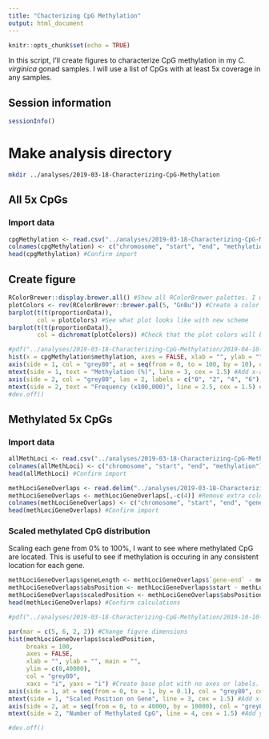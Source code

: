 ```yaml
---
title: "Chacterizing CpG Methylation"
output: html_document
---
```


```r
knitr::opts_chunk$set(echo = TRUE)
```

In this script, I'll create figures to characterize CpG methylation in my *C. virginica* gonad samples. I will use a list of CpGs with at least 5x coverage in any samples.

## Session information

```r
sessionInfo()
```

# Make analysis directory

```bash
mkdir ../analyses/2019-03-18-Characterizing-CpG-Methylation
```

## All 5x CpGs

### Import data

```r
cpgMethylation <- read.csv("../analyses/2019-03-18-Characterizing-CpG-Methylation/2019-04-09-All-5x-CpGs.csv", header = FALSE) #Import file with CpG methylation for all loci with 5x coverage
colnames(cpgMethylation) <- c("chromosome", "start", "end", "methylation") #Add column names
head(cpgMethylation) #Confirm import
```

## Create figure

```r
RColorBrewer::display.brewer.all() #Show all RColorBrewer palettes. I will choose greens.
plotColors <- rev(RColorBrewer::brewer.pal(5, "GnBu")) #Create a color palette for the barplots. Use 5 green-blue shades from RColorBrewer. Reverse theorder so the darkest shade is used first.
barplot(t(t(proportionData)),
        col = plotColors) #See what plot looks like with new scheme
barplot(t(t(proportionData)),
        col = dichromat(plotColors)) #Check that the plot colors will be easy to interpret for those with color blindess
```

```r
#pdf("../analyses/2019-03-18-Characterizing-CpG-Methylation/2019-04-10-5x-CpG-Frequency-Distribution.pdf", width = 11, height = 8.5)
hist(x = cpgMethylation$methylation, axes = FALSE, xlab = "", ylab = "", main = "", col = plotColors[2], xaxs = "i", yaxs = "i") #Create base plot
axis(side = 1, col = "grey80", at = seq(from = 0, to = 100, by = 10), cex.axis = 1.2) #Add x-axis
mtext(side = 1, text = "Methylation (%)", line = 3, cex = 1.5) #Add x-axis label
axis(side = 2, col = "grey80", las = 2, labels = c("0", "2", "4", "6"), at = c(0, 2e+05, 4e+05, 6e+05), cex.axis = 1.2) #add y-axis
mtext(side = 2, text = "Frequency (x100,000)", line = 2.5, cex = 1.5) #Add y-axis label
#dev.off()
```

## Methylated 5x CpGs

### Import data

```r
allMethLoci <- read.csv("../analyses/2019-03-18-Characterizing-CpG-Methylation/2019-04-09-All-5x-CpG-Loci-Methylated.csv", header = FALSE) #Import file with positions of all methylated loci with 5x coverage
colnames(allMethLoci) <- c("chromosome", "start", "end", "methylation") #Add column names
head(allMethLoci) #Confirm import
```

```r
methLociGeneOverlaps <- read.delim("../analyses/2019-03-18-Characterizing-CpG-Methylation/2019-05-29-All5xCpGs-Genes.txt", header = FALSE, sep = "\t") #Import file with overlaps for methylated loci and genes
methLociGeneOverlaps <- methLociGeneOverlaps[,-c(4)] #Remove extra column
colnames(methLociGeneOverlaps) <- c("chromosome", "start", "end", "gene-start", "gene-end") #Add column names
head(methLociGeneOverlaps) #Confirm import
```

### Scaled methylated CpG distribution

Scaling each gene from 0% to 100%, I want to see where methylated CpG are located. This is useful to see if methylation is occuring in any consistent location for each gene. 

```r
methLociGeneOverlaps$geneLength <- methLociGeneOverlaps$`gene-end` - methLociGeneOverlaps$`gene-start` #Calculate gene length
methLociGeneOverlaps$absPosition <- methLociGeneOverlaps$start - methLociGeneOverlaps$`gene-start` #Calculate the absolute position of the methylated CpG in the gene
methLociGeneOverlaps$scaledPosition <- methLociGeneOverlaps$absPosition / methLociGeneOverlaps$geneLength #Calculate the scaled position of the methylated CpG in the gene
head(methLociGeneOverlaps) #Confirm calculations
```

```r
#pdf("../analyses/2019-03-18-Characterizing-CpG-Methylation/2019-10-10-Scaled-Gene-Methylated-Loci.pdf", height = 8.5, width = 11)

par(mar = c(5, 6, 2, 2)) #Change figure dimensions
hist(methLociGeneOverlaps$scaledPosition, 
     breaks = 100,
     axes = FALSE,
     xlab = "", ylab = "", main = "",
     ylim = c(0,40000),
     col = "grey80",
     xaxs = "i", yaxs = "i") #Create base plot with no axes or labels. Include breaks at each percent.
axis(side = 1, at = seq(from = 0, to = 1, by = 0.1), col = "grey80", cex = 1.2) #Add x-axis
mtext(side = 1, "Scaled Position on Gene", line = 3, cex = 1.5) #Add x-axis label
axis(side = 2, at = seq(from = 0, to = 40000, by = 10000), col = "grey80", las = 2, cex = 1.2) #Add y-axis
mtext(side = 2, "Number of Methylated CpG", line = 4, cex = 1.5) #Add y-axis label

#dev.off()
```
